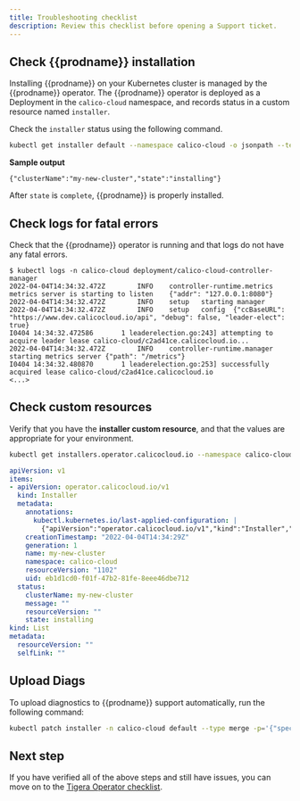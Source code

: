 ```yaml
---
title: Troubleshooting checklist
description: Review this checklist before opening a Support ticket.
---
```


## Check {{prodname}} installation

Installing {{prodname}} on your Kubernetes cluster is managed by the {{prodname}} operator. The {{prodname}} operator is deployed as a Deployment in the `calico-cloud` namespace, and records status in a custom resource named `installer`.

Check the `installer` status using the following command.

```bash
kubectl get installer default --namespace calico-cloud -o jsonpath --template '{.status}'
```

**Sample output**

```
{"clusterName":"my-new-cluster","state":"installing"}
```

After `state` is `complete`, {{prodname}} is properly installed.

## Check logs for fatal errors

Check that the {{prodname}} operator is running and that logs do not have any fatal errors.

```
$ kubectl logs -n calico-cloud deployment/calico-cloud-controller-manager
2022-04-04T14:34:32.472Z        INFO    controller-runtime.metrics      metrics server is starting to listen    {"addr": "127.0.0.1:8080"}
2022-04-04T14:34:32.472Z        INFO    setup   starting manager
2022-04-04T14:34:32.472Z        INFO    setup   config  {"ccBaseURL": "https://www.dev.calicocloud.io/api", "debug": false, "leader-elect": true}
I0404 14:34:32.472586       1 leaderelection.go:243] attempting to acquire leader lease calico-cloud/c2ad41ce.calicocloud.io...
2022-04-04T14:34:32.472Z        INFO    controller-runtime.manager      starting metrics server {"path": "/metrics"}
I0404 14:34:32.480870       1 leaderelection.go:253] successfully acquired lease calico-cloud/c2ad41ce.calicocloud.io
<...>
```

## Check custom resources

Verify that you have the **installer custom resource**, and that the values are appropriate for your environment.

```bash
kubectl get installers.operator.calicocloud.io --namespace calico-cloud -o yaml
```

```yaml
apiVersion: v1
items:
- apiVersion: operator.calicocloud.io/v1
  kind: Installer
  metadata:
    annotations:
      kubectl.kubernetes.io/last-applied-configuration: |
        {"apiVersion":"operator.calicocloud.io/v1","kind":"Installer","metadata":{"annotations":{},"name":"my-new-cluster","namespace":"calico-cloud"}}
    creationTimestamp: "2022-04-04T14:34:29Z"
    generation: 1
    name: my-new-cluster
    namespace: calico-cloud
    resourceVersion: "1102"
    uid: eb1d1cd0-f01f-47b2-81fe-8eee46dbe712
  status:
    clusterName: my-new-cluster
    message: ""
    resourceVersion: ""
    state: installing
kind: List
metadata:
  resourceVersion: ""
  selfLink: ""
```

## Upload Diags

To upload diagnostics to {{prodname}} support automatically, run the following command:

```bash
kubectl patch installer -n calico-cloud default --type merge -p='{"spec":{"uploadDiags":true}}'
```

## Next step

If you have verified all of the above steps and still have issues, you can move on to the [Tigera Operator checklist](operator-checklist.mdx).

